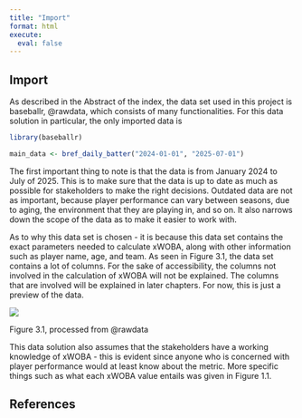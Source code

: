 ```yaml
---
title: "Import"
format: html
execute:
  eval: false
---
```


## Import

As described in the Abstract of the index, the data set used in this project is baseballr, @rawdata, which consists of many functionalities. For this data solution in particular, the only imported data is

```r
library(baseballr)

main_data <- bref_daily_batter("2024-01-01", "2025-07-01")
```

The first important thing to note is that the data is from January 2024 to July of 2025. This is to make sure that the data is up to date as much as possible for stakeholders to make the right decisions. Outdated data are not as important, because player performance can vary between seasons, due to aging, the environment that they are playing in, and so on. It also narrows down the scope of the data as to make it easier to work with.

As to why this data set is chosen - it is because this data set contains the exact parameters needed to calculate xWOBA, along with other information such as player name, age, and team. As seen in Figure 3.1, the data set contains a lot of columns. For the sake of accessibility, the columns not involved in the calculation of xWOBA will not be explained. The columns that are involved will be explained in later chapters. For now, this is just a preview of the data.

![](images/clipboard-2781495400.png)

Figure 3.1, processed from @rawdata

This data solution also assumes that the stakeholders have a working knowledge of xWOBA - this is evident since anyone who is concerned with player performance would at least know about the metric. More specific things such as what each xWOBA value entails was given in Figure 1.1.

## References
